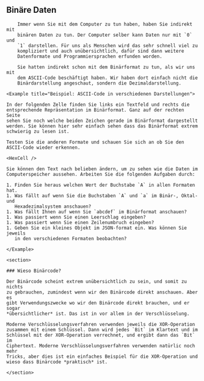 

<Chapter>

## Binäre Daten

<section>

        Immer wenn Sie mit dem Computer zu tun haben, haben Sie indirekt mit
        binären Daten zu tun. Der Computer selber kann Daten nur mit `0` und
        `1` darstellen. Für uns als Menschen wird das sehr schnell viel zu
        kompliziert und auch unübersichtlich, dafür sind dann weitere
        Datenformate und Programmiersprachen erfunden worden.

        Sie hatten indirekt schon mit dem Binärformat zu tun, als wir uns mit
        dem ASCII-Code beschäftigt haben. Wir haben dort einfach nicht die
        Binärdarstellung angeschaut, sondern die Dezimaldarstellung.

</section>
    
    <Example title="Beispiel: ASCII-Code in verschiedenen Darstellungen">

    In der folgenden Zelle finden Sie links ein Textfeld und rechts die
    entsprechende Repräsentation im Binärformat. Ganz auf der rechten Seite
    sehen Sie noch welche beiden Zeichen gerade im Binärformat dargestellt
    werden. Sie können hier sehr einfach sehen dass das Binärformat extrem
    schwierig zu lesen ist.

    Testen Sie die anderen Formate und schauen Sie sich an ob Sie den
    ASCII-Code wieder erkennen.

    <HexCell />

    Sie können den Text nach belieben ändern, um zu sehen wie die Daten im
    Computerspeicher aussehen. Arbeiten Sie die folgenden Aufgaben durch:

    1. Finden Sie heraus welchen Wert der Buchstabe `A` in allen Formaten hat.
    1. Was fällt auf wenn Sie die Buchstaben `A` und `a` im Binär-, Oktal- und
       Hexadezimalsystem anschauen?
    1. Was fällt Ihnen auf wenn Sie `abcdef` im Binärformat anschauen?
    1. Was passiert wenn Sie einen Leerschlag eingeben?
    1. Was passiert wenn Sie einen Zeilenumbruch eingeben?
    1. Geben Sie ein kleines Objekt im JSON-format ein. Was können Sie jeweils
       in den verschiedenen Formaten beobachten?

    </Example>

    <section>

    ### Wieso Binärcode?

    Der Binärcode scheint extrem unübersichtlich zu sein, und somit zu nichts
    zu gebrauchen, zumindest wenn wir den Binärcode direkt anschauen. Aber es
    gibt Verwendungszwecke wo wir den Binärcode direkt brauchen, und er sogar
    *übersichtlicher* ist. Das ist in vor allem in der Verschlüsselung.

    Moderne Verschlüsselungsverfahren verwenden jeweils die XOR-Operation
    zusammen mit einem Schlüssel. Dann wird jedes `Bit` im Klartext und im
    Schlüssel mit der XOR-Operation verrechnet, und ergibt dann das `Bit` im
    Ciphertext. Moderne Verschlüsselungsverfahren verwenden natürlic noch mehr
    Tricks, aber dies ist ein einfaches Beispiel für die XOR-Operation und
    wieso dass Binärcode *praktisch* ist.

    </section>

</Chapter>

